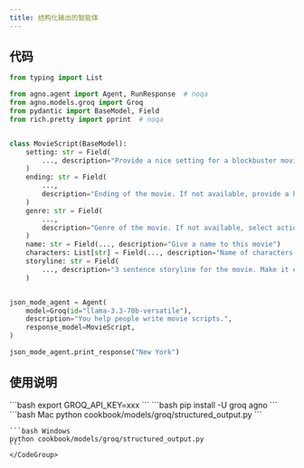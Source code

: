 ```yaml
---
title: 结构化输出的智能体
---
```

## 代码

```python cookbook/models/groq/structured_output.py
from typing import List

from agno.agent import Agent, RunResponse  # noqa
from agno.models.groq import Groq
from pydantic import BaseModel, Field
from rich.pretty import pprint  # noqa


class MovieScript(BaseModel):
    setting: str = Field(
        ..., description="Provide a nice setting for a blockbuster movie."
    )
    ending: str = Field(
        ...,
        description="Ending of the movie. If not available, provide a happy ending.",
    )
    genre: str = Field(
        ...,
        description="Genre of the movie. If not available, select action, thriller or romantic comedy.",
    )
    name: str = Field(..., description="Give a name to this movie")
    characters: List[str] = Field(..., description="Name of characters for this movie.")
    storyline: str = Field(
        ..., description="3 sentence storyline for the movie. Make it exciting!"
    )


json_mode_agent = Agent(
    model=Groq(id="llama-3.3-70b-versatile"),
    description="You help people write movie scripts.",
    response_model=MovieScript,
)

json_mode_agent.print_response("New York")
```

## 使用说明

<Steps>
  <Snippet file="create-venv-step.mdx" />

  <Step title="设置您的 API 密钥">
    ```bash
    export GROQ_API_KEY=xxx
    ```
  </Step>

  <Step title="安装库">
    ```bash
    pip install -U groq agno
    ```
  </Step>

  <Step title="运行智能体">
    <CodeGroup>
    ```bash Mac
    python cookbook/models/groq/structured_output.py
    ```

    ```bash Windows
    python cookbook/models/groq/structured_output.py
    ```
    </CodeGroup>
  </Step>
</Steps>